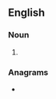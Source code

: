 ==English==

===Noun===
{{head|en|noun form}}

# {{plural of|generalist|lang=en}}

===Anagrams===
* {{anagrams|en|a=aeegilnrsst|Easterlings}}